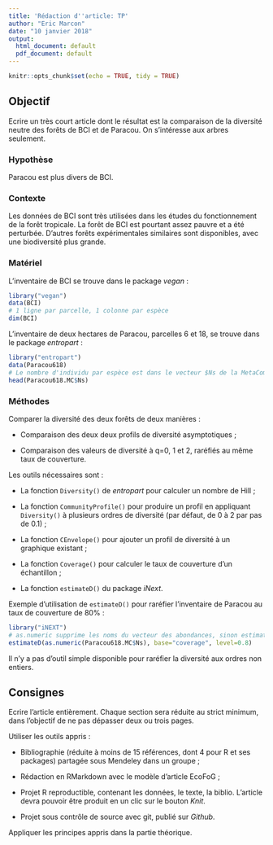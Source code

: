 ```yaml
---
title: 'Rédaction d''article: TP'
author: "Eric Marcon"
date: "10 janvier 2018"
output:
  html_document: default
  pdf_document: default
---
```


```r
knitr::opts_chunk$set(echo = TRUE, tidy = TRUE)
```

## Objectif

Ecrire un très court article dont le résultat est la comparaison de la diversité neutre des forêts de BCI et de Paracou. On s'intéresse aux arbres seulement.

### Hypothèse

Paracou est plus divers de BCI.

### Contexte

Les données de BCI sont très utilisées dans les études du fonctionnement de la forêt tropicale. 
La forêt de BCI est pourtant assez pauvre et a été perturbée.
D'autres forêts expérimentales similaires sont disponibles, avec une biodiversité plus grande.

### Matériel

L'inventaire de BCI se trouve dans le package _vegan_ :

```r
library("vegan")
data(BCI)
# 1 ligne par parcelle, 1 colonne par espèce
dim(BCI)
```

L'inventaire de deux hectares de Paracou, parcelles 6 et 18, se trouve dans le package _entropart_ :
```r
library("entropart")
data(Paracou618)
# Le nombre d'individu par espèce est dans le vecteur $Ns de la MetaCommunity Paracou618.MC
head(Paracou618.MC$Ns)
```

### Méthodes

Comparer la diversité des deux forêts de deux manières :

- Comparaison des deux deux profils de diversité asymptotiques ;

- Comparaison des valeurs de diversité à q=0, 1 et 2, raréfiés au même taux de couverture.

Les outils nécessaires sont :

- La fonction `Diversity()` de _entropart_ pour calculer un nombre de Hill ;

- La fonction `CommunityProfile()` pour produire un profil en appliquant `Diversity()` à plusieurs ordres de diversité (par défaut, de 0 à 2 par pas de 0.1) ;

- La fonction `CEnvelope()` pour ajouter un profil de diversité à un graphique existant ;

- La fonction `Coverage()` pour calculer le taux de couverture d'un échantillon ;

- La fonction `estimateD()` du package _iNext_.

Exemple d'utilisation de `estimateD()` pour raréfier l'inventaire de Paracou au taux de couverture de 80% :

```r
library("iNEXT")
# as.numeric supprime les noms du vecteur des abondances, sinon estimateD prend les espèces pour des parcelles
estimateD(as.numeric(Paracou618.MC$Ns), base="coverage", level=0.8)
```

Il n'y a pas d'outil simple disponible pour raréfier la diversité aux ordres non entiers.


## Consignes

Ecrire l'article entièrement. 
Chaque section sera réduite au strict minimum, dans l'objectif de ne pas dépasser deux ou trois pages.

Utiliser les outils appris :

- Bibliographie (réduite à moins de 15 références, dont 4 pour R et ses packages) partagée sous Mendeley dans un groupe ;

- Rédaction en RMarkdown avec le modèle d'article EcoFoG ;

- Projet R reproductible, contenant les données, le texte, la biblio. L'article devra pouvoir être produit en un clic sur le bouton _Knit_.

- Projet sous contrôle de source avec git, publié sur _Github_.


Appliquer les principes appris dans la partie théorique.